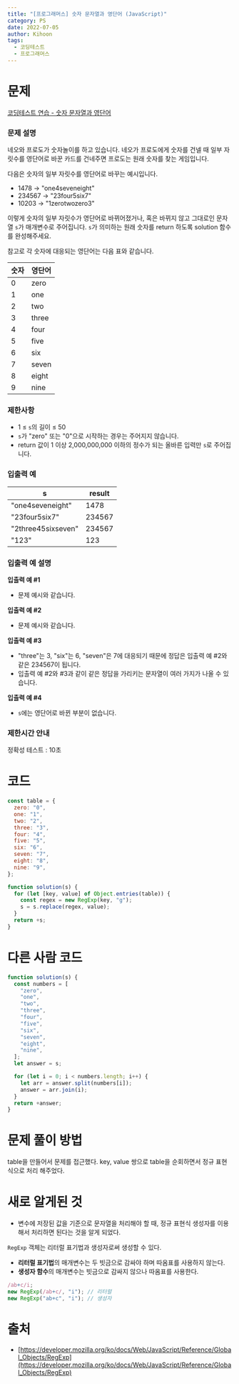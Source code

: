 ```yaml
---
title: "[프로그래머스] 숫자 문자열과 영단어 (JavaScript)"
category: PS
date: 2022-07-05
author: Kihoon
tags:
  - 코딩테스트
  - 프로그래머스
---
```


# 문제

[코딩테스트 연습 - 숫자 문자열과 영단어](https://school.programmers.co.kr/learn/courses/30/lessons/81301)

### 문제 설명

네오와 프로도가 숫자놀이를 하고 있습니다. 네오가 프로도에게 숫자를 건넬 때 일부 자릿수를 영단어로 바꾼 카드를 건네주면 프로도는 원래 숫자를 찾는 게임입니다.

다음은 숫자의 일부 자릿수를 영단어로 바꾸는 예시입니다.

- 1478 → "one4seveneight"
- 234567 → "23four5six7"
- 10203 → "1zerotwozero3"

이렇게 숫자의 일부 자릿수가 영단어로 바뀌어졌거나, 혹은 바뀌지 않고 그대로인 문자열 `s`가 매개변수로 주어집니다. `s`가 의미하는 원래 숫자를 return 하도록 solution 함수를 완성해주세요.

참고로 각 숫자에 대응되는 영단어는 다음 표와 같습니다.

| 숫자 | 영단어 |
| ---- | ------ |
| 0    | zero   |
| 1    | one    |
| 2    | two    |
| 3    | three  |
| 4    | four   |
| 5    | five   |
| 6    | six    |
| 7    | seven  |
| 8    | eight  |
| 9    | nine   |

### 제한사항

- 1 ≤ `s`의 길이 ≤ 50
- `s`가 "zero" 또는 "0"으로 시작하는 경우는 주어지지 않습니다.
- return 값이 1 이상 2,000,000,000 이하의 정수가 되는 올바른 입력만 `s`로 주어집니다.

### 입출력 예

| s                  | result |
| ------------------ | ------ |
| "one4seveneight"   | 1478   |
| "23four5six7"      | 234567 |
| "2three45sixseven" | 234567 |
| "123"              | 123    |

### 입출력 예 설명

**입출력 예 #1**

- 문제 예시와 같습니다.

**입출력 예 #2**

- 문제 예시와 같습니다.

**입출력 예 #3**

- "three"는 3, "six"는 6, "seven"은 7에 대응되기 때문에 정답은 입출력 예 #2와 같은 234567이 됩니다.
- 입출력 예 #2와 #3과 같이 같은 정답을 가리키는 문자열이 여러 가지가 나올 수 있습니다.

**입출력 예 #4**

- `s`에는 영단어로 바뀐 부분이 없습니다.

### 제한시간 안내

정확성 테스트 : 10초

# 코드

```jsx
const table = {
  zero: "0",
  one: "1",
  two: "2",
  three: "3",
  four: "4",
  five: "5",
  six: "6",
  seven: "7",
  eight: "8",
  nine: "9",
};

function solution(s) {
  for (let [key, value] of Object.entries(table)) {
    const regex = new RegExp(key, "g");
    s = s.replace(regex, value);
  }
  return +s;
}
```

# 다른 사람 코드

```jsx
function solution(s) {
  const numbers = [
    "zero",
    "one",
    "two",
    "three",
    "four",
    "five",
    "six",
    "seven",
    "eight",
    "nine",
  ];
  let answer = s;

  for (let i = 0; i < numbers.length; i++) {
    let arr = answer.split(numbers[i]);
    answer = arr.join(i);
  }
  return +answer;
}
```

# 문제 풀이 방법

table을 만들어서 문제를 접근했다. key, value 쌍으로 table을 순회하면서 정규 표현식으로 처리 해주었다.

# 새로 알게된 것

- 변수에 저장된 값을 기준으로 문자열을 처리해야 할 때, 정규 표현식 생성자를 이용해서 처리하면 된다는 것을 알게 되었다.

`RegExp` 객체는 리터럴 표기법과 생성자로써 생성할 수 있다.

- **리터럴 표기법**의 매개변수는 두 빗금으로 감싸야 하며 따옴표를 사용하지 않는다.
- **생성자 함수**의 매개변수는 빗금으로 감싸지 않으나 따옴표를 사용한다.

```jsx
/ab+c/i;
new RegExp(/ab+c/, "i"); // 리터럴
new RegExp("ab+c", "i"); // 생성자
```

# 출처

- [https://developer.mozilla.org/ko/docs/Web/JavaScript/Reference/Global_Objects/RegExp](https://developer.mozilla.org/ko/docs/Web/JavaScript/Reference/Global_Objects/RegExp)
